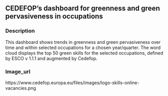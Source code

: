## CEDEFOP's dashboard for greenness and green pervasiveness in occupations
### Description

This dashboard shows trends in greenness and green pervasiveness  over time and within selected occupations for a chosen year/quarter. The word cloud displays the top 50 green skills for the selected occupations, defined by ESCO v 1.1.1 and augmented by Cedefop.

### Image_url

https://www.cedefop.europa.eu/files/images/logo-skills-online-vacancies.png

